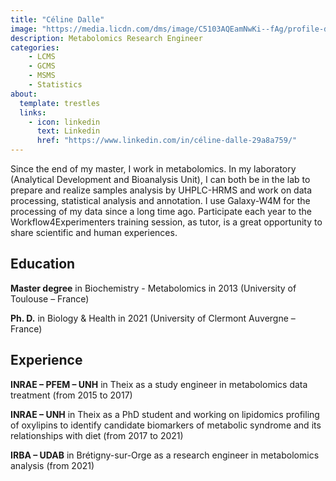---
title: "Céline Dalle"
image: "https://media.licdn.com/dms/image/C5103AQEamNwKi--fAg/profile-displayphoto-shrink_200_200/0/1517340697546?e=2147483647&v=beta&t=HFxKoTwBcwtYCJZz0dUJdIg4QK90LcwOYGI72Rw-7vc"
description: Metabolomics Research Engineer
categories: 
    - LCMS
    - GCMS
    - MSMS
    - Statistics
about:
  template: trestles
  links: 
    - icon: linkedin
      text: Linkedin
      href: "https://www.linkedin.com/in/céline-dalle-29a8a759/"
---

Since the end of my master, I work in metabolomics. In my laboratory (Analytical Development and Bioanalysis Unit), I can both be in the lab to prepare and realize samples analysis by UHPLC-HRMS and work on data processing, statistical analysis and annotation.
I use Galaxy-W4M for the processing of my data since a long time ago. Participate each year to the Workflow4Experimenters training session, as tutor, is a great opportunity to share scientific and human experiences.


## Education

**Master degree** in Biochemistry - Metabolomics in 2013 (University of Toulouse – France)

**Ph. D.** in Biology & Health in 2021 (University of Clermont Auvergne – France)

## Experience

**INRAE – PFEM – UNH** in Theix as a study engineer in metabolomics data treatment (from 2015 to 2017)

**INRAE – UNH** in Theix as a PhD student and working on lipidomics profiling of oxylipins to identify candidate biomarkers of metabolic syndrome and its relationships with diet (from 2017 to 2021)

**IRBA – UDAB** in Brétigny-sur-Orge as a research engineer in metabolomics analysis (from 2021)